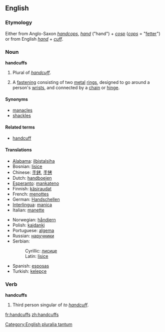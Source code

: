 ==English==
===Etymology===
Either from Anglo-Saxon ''[[handcops]]'', ''[[hand]]'' ("hand") + ''[[cosp]]'' (''[[cops]]'' = "[[fetter]]") or from English ''[[hand]]'' + ''[[cuff]]''.

===Noun===
{{Wikipedia}}
[[Category:English pluralia tantum]]
'''handcuffs'''
#Plural of ''[[handcuff]]''.
#{{plurale tantum}} A [[fastening]] consisting of two [[metal]] [[ring]]s, designed to go around a person's [[wrist]]s, and connected by a [[chain]] or [[hinge]]. 

====Synonyms====
*[[manacles]]
*[[shackles]]

====Related terms====
*[[handcuff]]

====Translations====
{{top}}
*[[Alabama]]: [[ilbistalsiha]]
*Bosnian: [[lisice#Bosnian|lisice]] {{f}} {{p}}
*Chinese: [[手銬]], [[手铐]]
*Dutch: [[handboeien]]
*[[Esperanto]]: [[mankateno]]
*Finnish: [[käsiraudat]] {{p}}
*French: [[menottes]] {{f}} {{p}}
*German: [[Handschellen]] {{f}} {{p}}
*[[Interlingua]]: [[manica]]
*Italian: [[manette]] {{f}}
{{mid}}
*Norwegian: [[håndjern]] {{n}}
*Polish: [[kajdanki]] {{p}}
*Portuguese: [[algema]] {{m}}
*Russian: [[наручники]]
*Serbian:
*:Cyrillic: [[лисице#Serbian|лисице]] {{f}} {{p}}
*:Latin: [[lisice#Serbian|lisice]] {{f}} {{p}}
*Spanish: [[esposas]] {{f}} {{p}}
*Turkish: [[kelepçe]]
{{bottom}}

===Verb===
'''handcuffs'''
#Third person singular of ''to [[handcuff]]''.

[[fr:handcuffs]]
[[zh:handcuffs]]